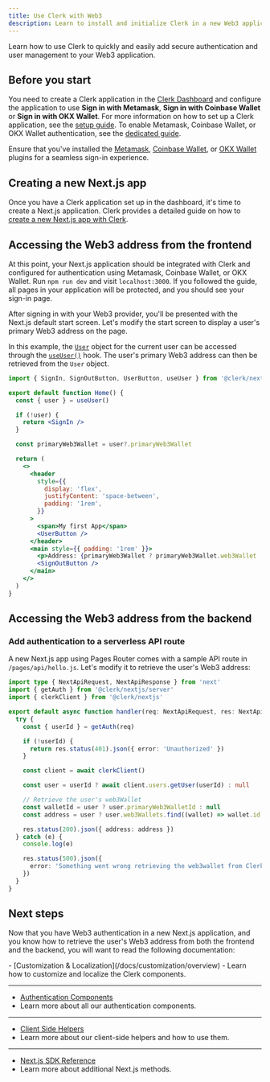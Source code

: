 ```yaml
---
title: Use Clerk with Web3
description: Learn to install and initialize Clerk in a new Web3 application.
---
```


Learn how to use Clerk to quickly and easily add secure authentication and user management to your Web3 application.

## Before you start

You need to create a Clerk application in the [Clerk Dashboard](https://dashboard.clerk.com/) and configure the application to use **Sign in with Metamask**, **Sign in with Coinbase Wallet** or **Sign in with OKX Wallet**. For more information on how to set up a Clerk application, see the [setup guide](/docs/quickstarts/setup-clerk). To enable Metamask, Coinbase Wallet, or OKX Wallet authentication, see the [dedicated guide](/docs/authentication/configuration/sign-up-sign-in-options#web3-authentication).

Ensure that you've installed the [Metamask](https://metamask.io/download/), [Coinbase Wallet](https://www.coinbase.com/wallet/downloads), or [OKX Wallet](https://www.okx.com/help/section/faq-web3-wallet) plugins for a seamless sign-in experience.

## Creating a new Next.js app

Once you have a Clerk application set up in the dashboard, it's time to create a Next.js application. Clerk provides a detailed guide on how to [create a new Next.js app with Clerk](/docs/quickstarts/nextjs).

## Accessing the Web3 address from the frontend

At this point, your Next.js application should be integrated with Clerk and configured for authentication using Metamask, Coinbase Wallet, or OKX Wallet. Run `npm run dev` and visit `localhost:3000`. If you followed the guide, all pages in your application will be protected, and you should see your sign-in page.

After signing in with your Web3 provider, you'll be presented with the Next.js default start screen. Let's modify the start screen to display a user's primary Web3 address on the page.

In this example, the [`User`](/docs/references/javascript/user) object for the current user can be accessed through the [`useUser()`](/docs/references/react/use-user) hook. The user's primary Web3 address can then be retrieved from the `User` object.

```jsx {{ filename: 'pages/index.js' }}
import { SignIn, SignOutButton, UserButton, useUser } from '@clerk/nextjs'

export default function Home() {
  const { user } = useUser()

  if (!user) {
    return <SignIn />
  }

  const primaryWeb3Wallet = user?.primaryWeb3Wallet

  return (
    <>
      <header
        style={{
          display: 'flex',
          justifyContent: 'space-between',
          padding: '1rem',
        }}
      >
        <span>My first App</span>
        <UserButton />
      </header>
      <main style={{ padding: '1rem' }}>
        <p>Address: {primaryWeb3Wallet ? primaryWeb3Wallet.web3Wallet : 'Not found'}</p>
        <SignOutButton />
      </main>
    </>
  )
}
```

## Accessing the Web3 address from the backend

### Add authentication to a serverless API route

A new Next.js app using Pages Router comes with a sample API route in `/pages/api/hello.js`. Let's modify it to retrieve the user's Web3 address:

```ts {{ filename: 'pages/api/hello.ts' }}
import type { NextApiRequest, NextApiResponse } from 'next'
import { getAuth } from '@clerk/nextjs/server'
import { clerkClient } from '@clerk/nextjs'

export default async function handler(req: NextApiRequest, res: NextApiResponse) {
  try {
    const { userId } = getAuth(req)

    if (!userId) {
      return res.status(401).json({ error: 'Unauthorized' })
    }

    const client = await clerkClient()

    const user = userId ? await client.users.getUser(userId) : null

    // Retrieve the user's web3Wallet
    const walletId = user ? user.primaryWeb3WalletId : null
    const address = user ? user.web3Wallets.find((wallet) => wallet.id === walletId) : null

    res.status(200).json({ address: address })
  } catch (e) {
    console.log(e)

    res.status(500).json({
      error: 'Something went wrong retrieving the web3wallet from Clerk',
    })
  }
}
```

## Next steps

Now that you have Web3 authentication in a new Next.js application, and you know how to retrieve the user's Web3 address from both the frontend and the backend, you will want to read the following documentation:

<Cards>
  - [Customization & Localization](/docs/customization/overview)
  - Learn how to customize and localize the Clerk components.

  ---

  - [Authentication Components](/docs/components/overview)
  - Learn more about all our authentication components.

  ---

  - [Client Side Helpers](/docs/references/nextjs/overview#client-side-helpers)
  - Learn more about our client-side helpers and how to use them.

  ---

  - [Next.js SDK Reference](/docs/references/nextjs/overview)
  - Learn more about additional Next.js methods.
</Cards>
